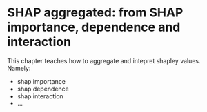 # SHAP aggregated: from SHAP importance, dependence and interaction

This chapter teaches how to aggregate and intepret shapley values. 
Namely:

- shap importance
- shap dependence
- shap interaction
- ... 


